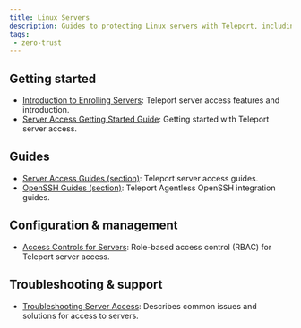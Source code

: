 ```yaml
---
title: Linux Servers
description: Guides to protecting Linux servers with Teleport, including OpenSSH servers.
tags:
 - zero-trust
---
```


## Getting started

- [Introduction to Enrolling Servers](./introduction.mdx): Teleport server access features and introduction.
- [Server Access Getting Started Guide](./getting-started.mdx): Getting started with Teleport server access.

## Guides

- [Server Access Guides (section)](./guides/): Teleport server access guides.
- [OpenSSH Guides (section)](./openssh/): Teleport Agentless OpenSSH integration guides.

## Configuration & management

- [Access Controls for Servers](./rbac.mdx): Role-based access control (RBAC) for Teleport server access.

## Troubleshooting & support

- [Troubleshooting Server Access](./troubleshooting-server.mdx): Describes common issues and solutions for access to servers.
